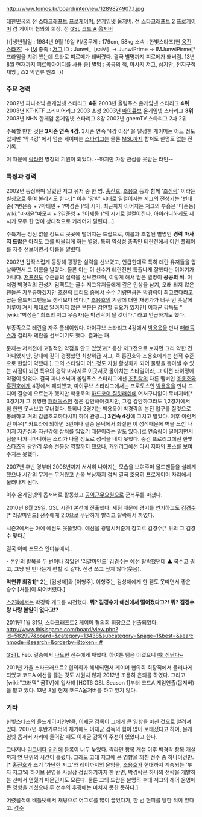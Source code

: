 http://www.fomos.kr/board/interview/1289824907_1.jpg

[[대한민국]]의 전 [[스타크래프트]] [[프로게이머]], [[온게임넷]] [[옵저버]].
전 [[스타크래프트 2]] [[프로게이머]] 겸 게이머 협의회 회장. 
전 [[GSL]] [[코드 A]] [[옵저버]]

{{|생년월일 : 1984년 9월 19일
키/몸무게 : 179cm, 58kg
소속 : 한빛스타즈(현 [[웅진 스타즈]]) → [[IM]]
종족 : [[저그]]
ID : Junwi_［saM］-> JunwiPrime -> IMJunwiPirme[* 프라임을 치려 했는데 오타로 피르메가 돼버렸다. 결국 별명까지 피르메가 돼버림. 13년8월 현재까지 피르메아이디를 사용 중]
별명 : [[공공의 적]], 마사지 저그, 삼지안, 전지구적 재앙 , 스2 악연류 원조 |}}

=== 주요 경력 ===
2002년 파나소닉 온게임넷 스타리그 '''4위''' 
2003년 올림푸스 온게임넷 스타리그 '''4위''' 
2003년 KT-KTF 프리미어리그 2003 초청
2003년 [[마이큐브]] 온게임넷 스타리그 '''3위''' 
2003년 NHN 한게임 온게임넷 스타리그 8강
2002년 ghemTV 스타리그 2차 2위 

주목할 만한 것은 '''3시즌 연속 4강'''. 3시즌 연속 '4강 이상' 을 달성한 게이머는 어느 정도 있지만 '딱 4강' 에서 멈춘 게이머는 [[스타리그]]는 물론 [[MSL]]까지 합쳐도 한명도 없는 진기록.
 
이 때문에 [[락라인]] 명칭의 기원이 되었다. --하지만 가장 관심을 못받는 라인--

=== 특징과 경력 ===
2002년 등장하며 날렸던 저그 유저 중 한 명. [[홍진호]], [[조용호]] 등과 함께 '[[조진락]]' 이라는 별칭으로 묶여 불리기도 한다.[* 이후 '양박' 시대로 일컬어지는 저그의 전성기는 '변태준( ?변은종 + ?박태민 + ?박성준 )'의 시기, 최근까지 이어지는 저그의 부흥은 '마준동( wiki:"마재윤"마모씨 + ?김준영 + ?이제동 )'의 시기로 일컬어진다. 아이러니하게도 세 시기 모두 한 명이 상대적으로 커리어가 달린다...].

주특기는 정신 없을 정도로 곳곳에 떨어지는 드랍으로, 이름과 조합된 별명인 '''경락 마사지 드랍'''은 아직도 그를 떠올리게 하는 별명. 특히 역상성 종족인 테란전에서 이런 플레이를 자주 선보이면서 이름을 알렸다. 

2002년 갑작스럽게 등장해 굉장한 실력을 선보였고, 언급한대로 특히 테란 유저들을 압살하면서 그 이름을 날렸다. 물론 이는 이 선수가 테란전만 특출나게 잘했다는 이야기가 아니다. [[저프전]]도 수준급의 실력을 선보였으며, 이렇게 해서 얻은 별명이 '''공공의 적'''. 이처럼 박경락의 전성기 임팩트는 골수 저그유저들에게 깊은 인상을 남겨, 오래 되지 않은 팬들은 갸우뚱하겠지만 조진락 트리오 중에서 순수 기량만큼은 박경락이 최고였다라고 꼽는 올드저그팬들도 생각보다 많다.[* [[조용호]]의 기량에 대한 재평가가 너무 먼 훗날에 이루어 져서 제대로 알려지지 않은 부분은 감안할 필요가 있지만] [[이재균]] 감독도 "[wiki:"박성준" 최초의 저그 우승자]는 박경락이 될 것이다." 라고 언급하기도 했다.  

부종족으로 테란을 자주 플레이했다. 마이큐브 스타리그 4강에서 [[박용욱]]을 만나 [[패러독스]]가 걸리자 테란을 선보이기도 했다. 결과는 패.

문제는 저저전에 고질적인 약점을 안고 있었고[* 통산 저그전으로 보자면 그리 약한 건 아니었지만, 당대에 같이 경쟁했던 최상위급 저그, 즉 홍진호와 조용호에게는 천적 수준으로 한없이 약했다.], 그의 스타일이 어느정도 자원 활성화가 되어 물량을 뽑아낼 수 있는 시점이 되면 특유의 경락 마사지로 이곳저곳 몰아치는 스타일이라, 그 이전 타이밍에 약점이 있었다. 결국 파나소닉과 올림푸스 스타리그에선 [[조진락]]의 다른 멤버인 [[조용호]]와 [[홍진호]]에게 4강에서 패퇴했고, 마이큐브 스타리그에서는 프로토스인 [[박용욱]]을 만나 드디어 결승에 오르는가 했지만 박용욱의 [[하드코어 질럿]]러쉬에 어처구니없이 무너지며[* 3경기가 그 유명한 [[패러독스]]인 점은 감안해야겠지만, 그걸 감안하고라도 1,2경기에서 힘 한번 못써보고 무너졌다. 특히나 2경기는 박용욱이 박경락의 본진 입구를 질럿으로 봉쇄하고 거의 감금조교하다시피 하며 관광...] '''3연속 4강'''에 그치고 말았다. 이후 이런저런 이유[* 카드라에 의하면 3번이나 결승 문턱에서 좌절한 이 성적때문에 벽을 느낀 나머지 자존심과 자신감에 상처를 입었기 때문이라는 말도 있다.]로 연습량이 떨어지면서 팀을 나가니마니하는 소리가 나올 정도로 성적을 내지 못했다. 중간 프로리그에선 한빛스타즈의 광안리 우승 선봉장 역할까지 했으나, 개인리그에선 다시 저때의 포스를 보여 주지는 못했다.  

2007년 후반 경부터 2008년까지 서서히 나아지는 모습을 보여주며 올드팬들을 설레게 했으나 시간의 무게는 무거웠고 손목 부상까지 겹쳐 결국 조용히 프로게이머 자리에서 물러나게 된다.

이후 온게임넷의 옵저버로 활동했고 [[공익근무요원]]으로 군복무를 마쳤다.

2010년 8월 29일, GSL 시즌1 본선에 진출했다. 세팅 때문에 경기를 연기하고도 [[김경수]][* 리갈마인드] 선수에게 2:0으로 무난하게 발리고 탈락해서 까였다.

시즌2에서는 아예 예선도 못뚫었다. 예선을 광탈시켜준게 참고로 김경수[* 위의 그 김경수 맞다.]

결국 아예 포모스 인터뷰에서..

- 본인의 발목을 두 번이나 잡았던 ‘리갈마인드’ 김경수는 예선 탈락했던데
▲ 복수고 뭐고, 그냥 안 만나는게 편할 것 같다. 신경 쓰고 싶지 않다(웃음).

'''악연류 최강1'''[* 2는 [김성제]와 [이형주]. 이형주는 김성제에게 한 겜도 못따면서 좋은 승수 [셔틀]이 되어버렸다.]

[[스2갤]]에서는 박경락 개그를 시전했다.
'''뭐? 김경수가 예선에서 떨어졌다고?!'''
'''뭐? 김경수랑 나랑 볼일이 없다고!?'''


2011년 1월 31일, 스타크래프트2 게이머 협의회 회장으로 선출되었다. [[http://www.thisisgame.com/board/view.php?id=582997&board=&category=13438&subcategory=&page=1&best=&searchmode=&search=&orderby=&token= #]]

[[GSTL]] Feb. 결승에서 [[나도현]] 선수에게 패했다. 하여튼 팀은 이겼으니 [[야! 신난다~]]

2011년 가을 스타크래프트2 협의회가 해체되면서 게이머 협의회 회장직에서 물러나게 되었고 코드A 예선을 뚫는 것도 시원치 않자 2012년 조용히 은퇴를 하였다. 그리고 [wiki:"그래텍" 곰TV]에 입사해 [HOT6 GSL Season 1]부터 코드A 게임연출(옵저버)을 맡고 있다. 13년 8월 현재 코드A옵저버를 하고 있지 않다.

=== 기타 ===
한빛스타즈의 올드게이머인만큼, [[이재균]] 감독이 그에게 큰 영향을 미친 것으로 알려져 있다. 2007년 후반기부터의 재기에도 이재균 감독의 힘이 많이 보태졌다고 하며, 온게임넷 옵저버 자리에 들어갈 때도 이재균 감독의 주선이 있었다고 한다.

그나저나 [[리그베다 위키]]에 등록이 너무 늦었다. 락라인 항목 개설 이후 박경락 항목 개설까지 연 단위의 시간이 흘렀다. 그래도 고대 저그에 큰 영향을 끼친 선수 중 하나이건만.[* [[홍진호]]가 초기 '가난한 저그'와 레어까지의 운영을, [[조용호]]가 현대까지 계승되는 '부자 저그'와 하이브 운영을 사실상 정립하기까지 한 반면, 박경락은 하나의 전략을 개발하는 선에서 멈췄기 때문인지도 모른다. 물론 그의 드랍은 분명히 후대 저그의 레어 운영에 큰 영향을 끼쳤으나 두 선수의 후광에는 미치지 못한 듯하다.]

어렸을적에 배틀넷에서 채팅으로 어그로를 많이 끌었다가, 한 번 현피를 당한 적이 있다고. 
[[각주]]
